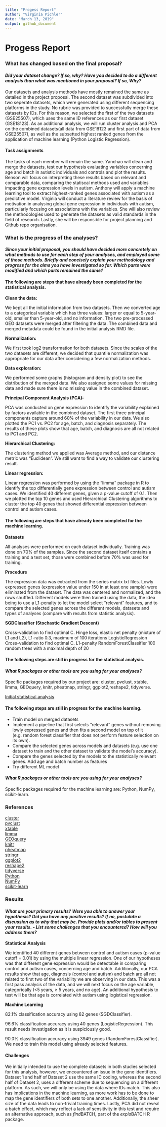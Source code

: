 ---
title: "Progess Report"
author: "Virginia Pichler"
date: "March 13, 2019"
output: github_document
---

Progess Report
================

### What has changed based on the final proposal?

#### *Did your dataset change? If so, why? Have you decided to do a different analysis than what was mentioned in your proposal? If so, Why?*
Our datasets and analysis methods have mostly remained the same as detailed in the project proposal. The second dataset was subdivided into two seperate datasets, which were generated using different sequencing platforms in the study. No rubric was provided to successfully merge these datasets by IDs. For this reason, we selected the first of the two datasets (GSE25507), which uses the same ID references as our first dataset (GSE18123).  As an additional analysis, we will run cluster analysis and PCA on the combined datasets(all data from GSE18123 and first part of data from GSE25507), as well as the subsetted highest ranked genes from the application of machine learning (Python Logistic Regression).  

#### Task assignments

The tasks of each member will remain the same. Yanchao will clean and merge the datasets, test our hypothesis evaluating variables concerning age and batch in autistic individuals and controls and plot the results. Benson will focus on interpreting these results based on relevant and comparable data, comparing the statiscal methods used and variables impacting gene expression levels in autism. Anthony will apply a machine learning tool to extract highest-ranked genes associated with autism as a predictive model. Virginia will conduct a literature review for the basis of motivation in analysing global gene expression in individuals with autism, particularly focusing on associations with the variables. She will also review the methodologies used to generate the datasets as valid standards in the field of research. Lastly, she will be responsible for project planning and Github repo organisation.    


### What is the progress of the analyses?

#### *Since your initial proposal, you should have decided more concretely on what methods to use for each step of your analyses, and employed some of those methods. Briefly and concisely explain your methodology and progress for the aims you have investigated so far. Which parts were modified and which parts remained the same?*

#### The following are steps that have already been completed for the statistical analysis.     


**Clean the data:**

We kept all the initial information from two datasets. Then we converted age to a categorical variable which has three values: larger or equal to 5-year-old, smaller than 5-year-old, and no information. The two pre-processed GEO datasets were merged after filtering the data. The combined data and merged metadata could be found in the initial analysis RMD file.

**Normalization:**

We first took log2 transformation for both datasets. Since the scales of the two datasets are different, we decided that quantile normalization was appropriate for our data after considering a few normalization methods.

**Data exploration:**

We performed some graphs (histogram and density plot) to see the distribution of the merged data. We also assigned some values for missing data and made sure there is no missing value in the combined dataset. 

**Principal Component Analysis (PCA):**

PCA was conducted on gene expression to identify the variability explained by factors available in the combined dataset. The first three principal components capture around 60% of the variability in our data. We also plotted the PC1 vs. PC2 for age, batch, and diagnosis separately. The results of these plots show that age, batch, and diagnosis are all not related to PC1 and PC2. 

**Hierarchical Clustering:**

The clustering method we applied was Average method, and our distance metric was “Euclidean”. We still want to find a way to validate our clustering result. 

**Linear regression:**

Linear regression was performed by using the “limma” package in R to identify the top differentially gene expression between control and autism cases. We identified 40 different genes, given a p-value cutoff of 0.1. Then we plotted the top 10 genes and used Hierarchical Clustering algorithms to cluster the top 40 genes that showed differential expression between control and autism cases.    

#### The following are steps that have already been completed for the machine learning.

**Datasets**

All analyses were performed on each dataset individually. Training was done on 70% of the samples. Since the second dataset itself contains a training and a test set, those were combined before 70% was used for training.

**Procedure**

The expression data was extracted from the series matrix txt files. Lowly expressed genes (expression value under 150 in at least one sample) were eliminated from the dataset. The data was centered and normalized, and the rows shuffled. Different models were then trained using the data, the idea being to use a L1-penalty to let the model select "relevant" features, and to compare the selected genes across the different models, datasets and types of analyses (compare with results from statistic analysis).

**SGDClassifier (Stochastic Gradient Descent)**

Cross-validation to find optimal C.
Hinge loss, elastic net penalty (mixture of L1 and L2), L1-ratio 0.3, maximum of 100 iterations
LogisticRegression
Cross-validation to find optimal C.
L1-penalty
RandomForestClassifier
100 random trees with a maximal depth of 20     



#### The following steps are still in progress for the statistical analysis.


#### *What R packages or other tools are you using for your analyses?*

Specific packages required by our project are: cluster, pvclust, xtable, limma, GEOquery, knitr, pheatmap, stringr, ggplot2,reshape2, tidyverse.    


[Initial statistical analysis](https://github.com/STAT540-UBC/Repo_team_Y0ung-parents_W2019/blob/master/Progress%20Report/Initial_analysis.md)    



#### The following steps are still in progress for the machine learning.

- Train model on merged datasets
- Implement a pipeline that first selects "relevant" genes without removing lowly expressed genes and then fits a second model on top of it (e.g. random forest classifier that does not perform feature selection on its own).
- Compare the selected genes across models and datasets (e.g. use one dataset to train and the other dataset to validate the model's accuracy).
- Compare the genes selected by the models to the statistically relevant genes.
Add age and batch number as features
- Try different ML model

#### *What R packages or other tools are you using for your analyses?*

Specific packages required for the machine learning are: Python, NumPy, scikit-learn.    


### References

[cluster](https://cran.r-project.org/web/packages/cluster/cluster.pdf)   
[pvclust](https://cran.r-project.org/web/packages/pvclust/pvclust.pdf)   
[xtable](https://cran.r-project.org/web/packages/xtable/xtable.pdf)   
[limma](https://www.bioconductor.org/packages/devel/bioc/vignettes/limma/inst/doc/usersguide.pdf)   
[GEOquery](https://github.com/seandavi/GEOquery)   
[knitr](https://cran.r-project.org/web/packages/knitr/knitr.pdf)   
[pheatmap](https://cran.r-project.org/web/packages/pheatmap/pheatmap.pdf)   
[stringr](https://cran.r-project.org/web/packages/stringr/stringr.pdf)     
[ggplot2](https://cran.r-project.org/web/packages/ggplot2/ggplot2.pdf)   
[reshape2](https://cran.r-project.org/web/packages/reshape2/reshape2.pdf)   
[tidyverse](https://cran.r-project.org/web/packages/tidyverse/index.html)   
[Python](https://www.python.org/)    
[NumPy](http://www.numpy.org/)    
[scikit-learn](https://scikit-learn.org/stable/index.html)       


### Results

#### *What are your primary results? Were you able to answer your hypothesis? Did you have any positive results? If no, postulate a discussion as to why that may be. Provide plots and/or tables to present your results. - List some challenges that you encountered? How will you address them?*    


**Statistical Analysis**

We identified 40 different genes between control and autism cases (p-value cutoff = 0.01) by using the multiple linear regression. One of our hypotheses was that different gene expression would be detectable in comparing control and autism cases, concerning age and batch. Additionally, our PCA results show that age, diagnosis (control and autism) and batch are all not related to first two of the variability we are observing in our data. This was a first pass analysis of the data, and we will next focus on the age variable, categorically (<5 years, ≥ 5 years, and no age). An additional hypothesis to test will be that age is correlated with autism using logistical regression.     

**Machine Learning**

82.1% classification accuracy using 82 genes (SGDClassifier).

96.6% classification accuracy using 40 genes (LogisticRegression). This result needs investigation as it is suspiciously good.

90.0% classification accuracy using 3949 genes (RandomForestClassifier). We need to train this model using already selected features.   


#### Challenges
 
 We initially intended to use the complete datasets in both studies selected for this analysis, however, we encountered an issue in the gene identifiers. Dataset 1 and half of Dataset 2 use the same ID coding, whereas the second half of Dataset 2, uses a different scheme due to sequencing on a different platform. As such, we will only be using the data where IDs match. This also has implications in the machine learning, as more work has to be done to map the gene identifiers of both sets to one another. Additionally, the sheer size of the data leads to non-trivial training times. Lastly, PCA did not reveal a batch effect, which may reflect a lack of sensitivity in this test and require an alternative approach, such as *find*BATCH, part of the *explo*BATCH R package.   
 